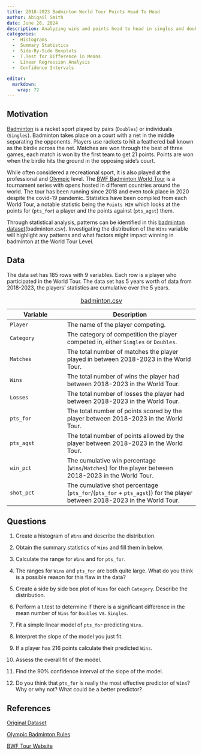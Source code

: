 ```yaml
---
title: 2018-2023 Badminton World Tour Points Head To Head 
author: Abigail Smith
date: June 26, 2024
description: Analyzing wins and points head to head in singles and doubles in the Badminton World Tour from 2018-2023. 
categories:
  -  Histograms
  -  Summary Statistics
  -  Side-By-Side Boxplots
  -  T.Test for Difference in Means
  -  Linear Regression Analysis
  -  Confidence Intervals
  
editor: 
  markdown: 
    wrap: 72
---
```


## Motivation

[Badminton](https://en.wikipedia.org/wiki/badminton){target="_blank"} is
a racket sport played by pairs (`Doubles`) or individuals (`Singles`).
Badminton takes place on a court with a net in the middle separating the
opponents. Players use rackets to hit a feathered ball known as the
birdie across the net. Matches are won through the best of three games,
each match is won by the first team to get 21 points. Points are won
when the birdie hits the ground in the opposing side's court.

While often considered a recreational sport, it is also played at the
professional and
[Olympic](https://olympics.com/en/news/badminton-guide-how-to-play-rules-olympic-history){target="_blank"} level. The [BWF Badminton World Tour](https://en.wikipedia.org/wiki/BWF_World_Tour){target="_blank"} is
a tournament series with opens hosted in different countries around the
world. The tour has been running since 2018 and even took place in 2020
despite the covid-19 pandemic. Statistics have been compiled from each
World Tour, a notable statistic being the `Points H2H` which looks at
the points for (`pts_for`) a player and the points against (`pts_agst`) them.

Through statistical analysis, patterns can be identified in this [badminton dataset](badminton.csv){target="_blank"}(badminton.csv). Investigating the distribution of the `Wins` variable will highlight any patterns and what factors might impact winning in badminton at the World Tour Level. 

## Data

The data set has 185 rows with 9 variables. Each row is a player who participated in the World Tour. The data set has 5 years worth of data from 2018-2023, the players' statistics are cumulative over the 5 years.

| Variable | Description |
|----------------------|-------------------------------------------------|
| `Player` | The name of the player competing. |
| `Category` | The category of competition the player competed in, either `Singles` or `Doubles`. |
| `Matches` | The total number of matches the player played in between 2018-2023 in the World Tour. |
| `Wins` | The total number of wins the player had between 2018-2023 in the World Tour. |
| `Losses` | The total number of losses the player had between 2018-2023 in the World Tour. |
| `pts_for` | The total number of points scored by the player between 2018-2023 in the World Tour. |
| `pts_agst` | The total number of points allowed by the player between 2018-2023 in the World Tour. |
| `win_pct` | The cumulative win percentage (`Wins`/`Matches`) for the player between 2018-2023 in the World Tour. |
| `shot_pct` | The cumulative shot percentage (`pts_for`/(`pts_for` + `pts_agst`)) for the player between 2018-2023 in the World Tour. |
: [badminton.csv](badminton.csv){target="_blank"}

## Questions

1.    Create a histogram of `Wins` and describe the distribution.

2.    Obtain the summary statistics of `Wins` and fill them in below. 

3.    Calculate the range for `Wins` and for `pts_for`. 

4.    The ranges for `Wins` and `pts_for` are both quite large. What do you think is a possible         reason for this flaw in the data?

5.    Create a side by side box plot of `Wins` for each `Category`. Describe the distribution.

6.    Perform a t.test to determine if there is a significant difference in the mean number of         `Wins` for `Doubles` vs. `Singles`. 

7.    Fit a simple linear model of `pts_for` predicting `Wins`.

8.    Interpret the slope of the model you just fit.

9.    If a player has 216 points calculate their predicted `Wins`. 

10.   Assess the overall fit of the model. 

11.   Find the 90% confidence interval of the slope of the model.

12.   Do you think that `pts_for` is really the most effective predictor of `Wins`? Why or why          not? What could be a better predictor?

## References

[Original Dataset](https://www.badmintonstatistics.net/Reports?reportname=MostPointsH2H&category=%&year=-1&level=worldtour&country=%){target="_blank"}

[Olympic Badminton Rules](https://olympics.com/en/news/badminton-guide-how-to-play-rules-olympic-history){target="_blank"}

[BWF Tour Website](https://bwfworldtour.bwfbadminton.com/){target="_blank"}
